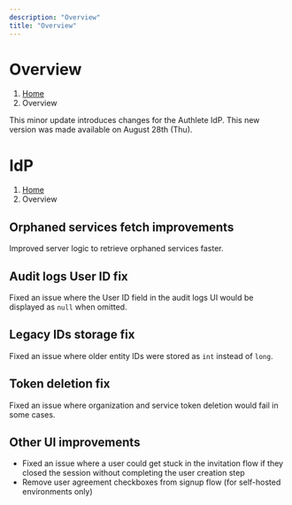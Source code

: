 ```yaml
---
description: "Overview"
title: "Overview"
---
```




# Overview
1. [Home](https://www.authlete.com/)
3. Overview

This minor update introduces changes for the Authlete IdP.
This new version was made available on August 28th (Thu).

# IdP
1. [Home](https://www.authlete.com/)
3. Overview

## Orphaned services fetch improvements

Improved server logic to retrieve orphaned services faster.

## Audit logs User ID fix

Fixed an issue where the User ID field in the audit logs UI would be displayed as `null` when omitted.

## Legacy IDs storage fix

Fixed an issue where older entity IDs were stored as `int` instead of `long`.

## Token deletion fix

Fixed an issue where organization and service token deletion would fail in some cases.

## Other UI improvements

- Fixed an issue where a user could get stuck in the invitation flow if they closed the session without completing the user creation step
- Remove user agreement checkboxes from signup flow (for self-hosted environments only)
